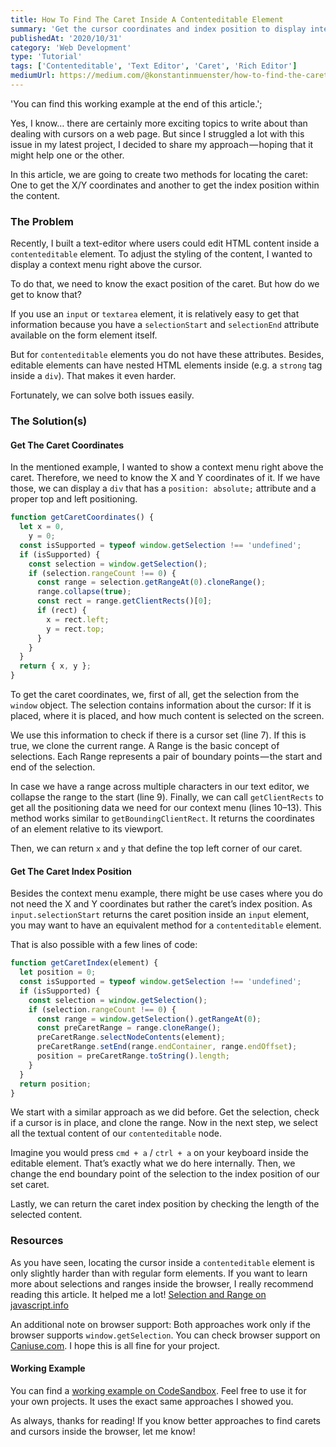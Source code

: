 ```yaml
---
title: How To Find The Caret Inside A Contenteditable Element
summary: 'Get the cursor coordinates and index position to display interactive UI elements!'
publishedAt: '2020/10/31'
category: 'Web Development'
type: 'Tutorial'
tags: ['Contenteditable', 'Text Editor', 'Caret', 'Rich Editor']
mediumUrl: https://medium.com/@konstantinmuenster/how-to-find-the-caret-inside-a-contenteditable-element-955a5ad9bf81
---
```


  'You can find this working example at the end of this article.';

Yes, I know… there are certainly more exciting topics to write about than dealing with cursors on a web page. But since I struggled a lot with this issue in my latest project, I decided to share my approach — hoping that it might help one or the other.

In this article, we are going to create two methods for locating the caret: One to get the X/Y coordinates and another to get the index position within the content.

### The Problem

Recently, I built a text-editor where users could edit HTML content inside a `contenteditable` element. To adjust the styling of the content, I wanted to display a context menu right above the cursor.

To do that, we need to know the exact position of the caret. But how do we get to know that?

If you use an `input` or `textarea` element, it is relatively easy to get that information because you have a `selectionStart` and `selectionEnd` attribute available on the form element itself.

But for `contenteditable` elements you do not have these attributes. Besides, editable elements can have nested HTML elements inside (e.g. a `strong` tag inside a `div`). That makes it even harder.

Fortunately, we can solve both issues easily.

### The Solution(s)

#### Get The Caret Coordinates

In the mentioned example, I wanted to show a context menu right above the caret. Therefore, we need to know the X and Y coordinates of it. If we have those, we can display a `div` that has a `position: absolute;` attribute and a proper top and left positioning.

```js
function getCaretCoordinates() {
  let x = 0,
    y = 0;
  const isSupported = typeof window.getSelection !== 'undefined';
  if (isSupported) {
    const selection = window.getSelection();
    if (selection.rangeCount !== 0) {
      const range = selection.getRangeAt(0).cloneRange();
      range.collapse(true);
      const rect = range.getClientRects()[0];
      if (rect) {
        x = rect.left;
        y = rect.top;
      }
    }
  }
  return { x, y };
}
```

To get the caret coordinates, we, first of all, get the selection from the `window` object. The selection contains information about the cursor: If it is placed, where it is placed, and how much content is selected on the screen.

We use this information to check if there is a cursor set (line 7). If this is true, we clone the current range. A Range is the basic concept of selections. Each Range represents a pair of boundary points — the start and end of the selection.

In case we have a range across multiple characters in our text editor, we collapse the range to the start (line 9). Finally, we can call `getClientRects` to get all the positioning data we need for our context menu (lines 10–13). This method works similar to `getBoundingClientRect`. It returns the coordinates of an element relative to its viewport.

Then, we can return `x` and `y` that define the top left corner of our caret.

#### Get The Caret Index Position

Besides the context menu example, there might be use cases where you do not need the X and Y coordinates but rather the caret’s index position. As `input.selectionStart` returns the caret position inside an `input` element, you may want to have an equivalent method for a `contenteditable` element.

That is also possible with a few lines of code:

```js
function getCaretIndex(element) {
  let position = 0;
  const isSupported = typeof window.getSelection !== 'undefined';
  if (isSupported) {
    const selection = window.getSelection();
    if (selection.rangeCount !== 0) {
      const range = window.getSelection().getRangeAt(0);
      const preCaretRange = range.cloneRange();
      preCaretRange.selectNodeContents(element);
      preCaretRange.setEnd(range.endContainer, range.endOffset);
      position = preCaretRange.toString().length;
    }
  }
  return position;
}
```

We start with a similar approach as we did before. Get the selection, check if a cursor is in place, and clone the range. Now in the next step, we select all the textual content of our `contenteditable` node.

Imagine you would press `cmd + a` / `ctrl + a` on your keyboard inside the editable element. That’s exactly what we do here internally. Then, we change the end boundary point of the selection to the index position of our set caret.

Lastly, we can return the caret index position by checking the length of the selected content.

### Resources

As you have seen, locating the cursor inside a `contenteditable` element is only slightly harder than with regular form elements. If you want to learn more about selections and ranges inside the browser, I really recommend reading this article. It helped me a lot! [Selection and Range on javascript.info](https://javascript.info/selection-range)

An additional note on browser support: Both approaches work only if the browser supports `window.getSelection`. You can check browser support on [Caniuse.com](https://caniuse.com/?search=window.getselection). I hope this is all fine for your project.

#### Working Example

You can find a [working example on CodeSandbox](https://codesandbox.io/s/caret-coordinates-index-contenteditable-9tq3o). Feel free to use it for your own projects. It uses the exact same approaches I showed you.

As always, thanks for reading! If you know better approaches to find carets and cursors inside the browser, let me know!

